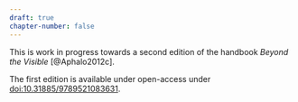 ```yaml
---
draft: true
chapter-number: false
---
```


::: callout-note
This is work in progress towards a second edition of the handbook _Beyond the Visible_ [@Aphalo2012c].

The first edition is available under open-access under [doi:10.31885/9789521083631](http://doi.org/10.31885/9789521083631).
:::
